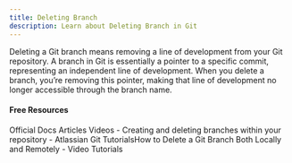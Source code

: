 ```yaml
---
title: Deleting Branch
description: Learn about Deleting Branch in Git
---
```

Deleting a Git branch means removing a line of development from your Git repository. A branch in Git is essentially a pointer to a specific commit, representing an independent line of development. When you delete a branch, you’re removing this pointer, making that line of development no longer accessible through the branch name.

#### Free Resources

<Tabs defaultValue="official">
<TabsList>
<TabsTrigger value="official">Official Docs</TabsTrigger>
<TabsTrigger value="article">Articles</TabsTrigger>
<TabsTrigger value="video">Videos</TabsTrigger>
</TabsList>

<TabsContent value="official">
<Note type="note" title="official">
- <Link href="https://docs.github.com/articles/creating-and-deleting-branches-within-your-repository">Creating and deleting branches within your repository</Link>
</Note>
</TabsContent>
<TabsContent value="article">
<Note type="note" title="article">
- <Link href="https://www.freecodecamp.org/news/how-to-delete-a-git-branch-both-locally-and-remotely/">Atlassian Git TutorialsHow to Delete a Git Branch Both Locally and Remotely</Link>
</Note>
</TabsContent>
<TabsContent value="video">
<Note type="note" title="video">
- <Link href="https://www.youtube.com/results?search_query=git+deleting-branch+tutorial">Video Tutorials</Link>
</Note>
</TabsContent>
</Tabs>
